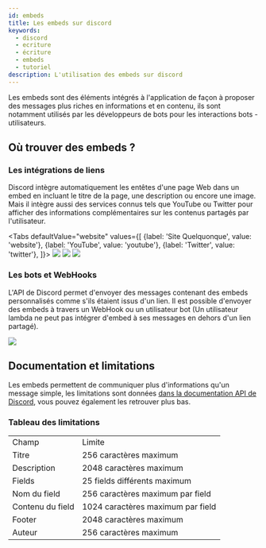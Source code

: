 ```yaml
---
id: embeds
title: Les embeds sur discord
keywords:
  - discord
  - ecriture
  - écriture
  - embeds
  - tutoriel
description: L'utilisation des embeds sur discord
---
```


Les embeds sont des éléments intégrés à l'application de façon à proposer des messages plus riches en informations et en contenu, ils sont notamment utilisés par les développeurs de bots pour les interactions bots - utilisateurs.

## Où trouver des embeds ?
### Les intégrations de liens
Discord intègre automatiquement les entêtes d'une page Web dans un embed en incluant le titre de la page, une description ou encore une image. Mais il intègre aussi des services connus tels que YouTube ou Twitter pour afficher des informations complémentaires sur les contenus partagés par l'utilisateur.

<Tabs
  defaultValue="website"
  values={[
    {label: 'Site Quelquonque', value: 'website'},
    {label: 'YouTube', value: 'youtube'},
    {label: 'Twitter', value: 'twitter'},
  ]}>
  <TabItem value="website"><img src="https://i.discord.fr/zUJ.png"/></TabItem>
  <TabItem value="youtube"><img src="https://i.discord.fr/wNR.png"/></TabItem>
  <TabItem value="twitter"><img src="https://i.discord.fr/FOl.png"/></TabItem>
</Tabs>

### Les bots et WebHooks
L'API de Discord permet d'envoyer des messages contenant des embeds personnalisés comme s'ils étaient issus d'un lien. Il est possible d'envoyer des embeds à travers un WebHook ou un utilisateur bot (Un utilisateur lambda ne peut pas intégrer d'embed à ses messages en dehors d'un lien partagé).

![](https://i.discord.fr/dh4.png)

## Documentation et limitations
Les embeds permettent de communiquer plus d'informations qu'un message simple, les limitations sont données [dans la documentation API de Discord](https://i.discord.fr/dh4.png), vous pouvez également les retrouver plus bas.

### Tableau des limitations
<table>
  <tr><td>Champ</td><td>Limite</td></tr>
  <tr><td>Titre</td><td>256 caractères maximum</td></tr>
  <tr><td>Description</td><td>2048 caractères maximum</td></tr>
  <tr><td>Fields</td><td>25 fields différents maximum</td></tr>
  <tr><td>Nom du field</td><td>256 caractères maximum par field</td></tr>
  <tr><td>Contenu du field</td><td>1024 caractères maximum par field</td></tr>
  <tr><td>Footer</td><td>2048 caractères maximum</td></tr>
  <tr><td>Auteur</td><td>256 caractères maximum</td></tr>
</table>
